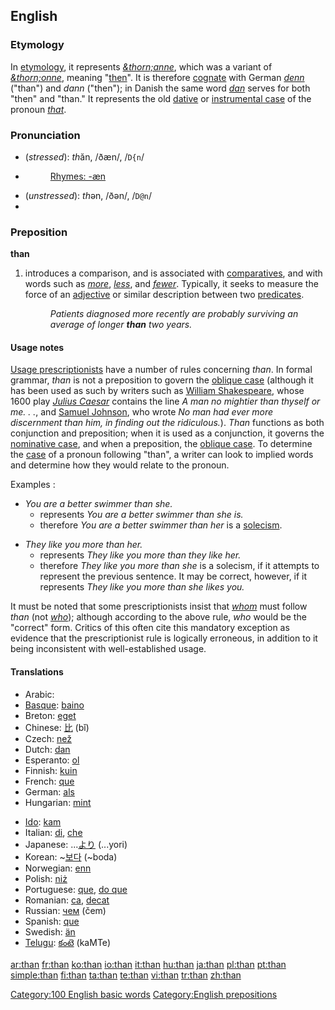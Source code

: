 {{see|thân}}
==English==

{{rank|has|could|our|64|than|some|other|very}}

===Etymology===
In [[etymology]], it represents {{OE.}} ''[[&thorn;anne]]'', which was a variant of ''[[&thorn;onne]]'', meaning "[[then]]". It is therefore [[cognate]] with German ''[[denn]]'' ("than") and ''dann'' ("then"); in Danish the same word ''[[dan]]'' serves for both "then" and "than." It represents the old [[dative case|dative]] or [[instrumental case]] of the pronoun ''[[that]]''.

===Pronunciation===
*(''stressed''): ''th''ăn, /ðæn/, /<tt>D{n</tt>/
*{{audio|en-us-than-stressed.ogg|Audio (US), stressed}}
*:[[Rhymes:English:-æn|Rhymes: -æn]]
*(''unstressed''): ''th''ən, /ðən/, /<tt>D@n</tt>/
*{{audio|en-us-than-unstressed.ogg|Audio (US), unstressed}}

===Preposition===
{{wikipedia}}
'''than'''

# introduces a comparison, and is associated with [[comparative]]s, and with words such as ''[[more]]'', ''[[less]]'', and ''[[fewer]]''. Typically, it seeks to measure the force of an [[adjective]] or similar description between two [[predicate]]s.
#: ''Patients diagnosed more recently are probably surviving an average of longer '''than''' two years.''

====Usage notes====
[[w:Prescription (linguistics)|Usage prescriptionists]] have a number of rules concerning ''than''. In formal grammar, ''than'' is not a preposition to govern the [[oblique case]] (although it has been used as such by writers such as [[w:William Shakespeare|William Shakespeare]], whose 1600 play ''[[w:Julius Caesar (play)|Julius Caesar]]'' contains the line ''A man no mightier than thyself or me. . .'', and [[w:Samuel Johnson|Samuel Johnson]], who wrote ''No man had ever more discernment than him, in finding out the ridiculous.'').  ''Than'' functions as both conjunction and preposition; when it is used as a conjunction, it governs the [[nominative case]], and when a preposition, the [[oblique case]].  To determine the [[case]] of a pronoun following "than", a writer can look to implied words and determine how they would relate to the pronoun.

Examples :

* ''You are a better swimmer than she.''
** represents ''You are a better swimmer than she is.''
**therefore ''You are a better swimmer than her'' is a [[solecism]].

* ''They like you more than her.''
** represents ''They like you more than they like her.''
**therefore ''They like you more than she'' is a solecism, if it attempts to represent the previous sentence.  It may be correct, however, if it represents ''They like you more than she likes you.''

It must be noted that some prescriptionists insist that ''[[whom]]'' must follow ''than'' (not ''[[who]]''); although according to the above rule, ''who'' would be the "correct" form. Critics of this often cite this mandatory exception as evidence that the prescriptionist rule is logically erroneous, in addition to it being inconsistent with well-established usage.

====Translations====
{{top}}
*Arabic: {{ARchar|[[من]]}} {{unicode|(min)}}
*[[Basque]]: [[baino]]
*Breton: [[eget]]
*Chinese: [[比]] (bǐ)
*Czech: [[než]]
*Dutch: [[dan]]
*Esperanto: [[ol]]
*Finnish: [[kuin]]
*French: [[que]]
*German: [[als]]
*Hungarian: [[mint#Hungarian|mint]]
{{mid}}
*[[Ido]]: [[kam]]
*Italian: [[di]], [[che]]
*Japanese: ...[[より]] (...yori)
*Korean: ~[[보다]] (~boda)
*Norwegian: [[enn]]
*Polish: [[niż]]
*Portuguese: [[que]], [[do que]]
*Romanian: [[ca]],  [[decat]]
*Russian: [[чем]] (čem)
*Spanish: [[que]]
*Swedish: [[än]]
*[[Telugu]]: [[కంటె]] (kaMTe)
{{bottom}}

[[Category:100 English basic words]]
[[Category:English prepositions]]

[[ar:than]]
[[fr:than]]
[[ko:than]]
[[io:than]]
[[it:than]]
[[hu:than]]
[[ja:than]]
[[pl:than]]
[[pt:than]]
[[simple:than]]
[[fi:than]]
[[ta:than]]
[[te:than]]
[[vi:than]]
[[tr:than]]
[[zh:than]]